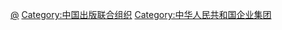 [[Category:中华人民共和国报社|@]]
[[Category:中国出版联合组织|Category:中国出版联合组织]]
[[Category:中华人民共和国企业集团|Category:中华人民共和国企业集团]]